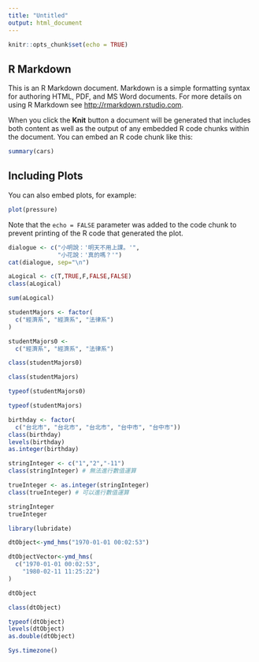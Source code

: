 ```yaml
---
title: "Untitled"
output: html_document
---
```


```r
knitr::opts_chunk$set(echo = TRUE)
```

## R Markdown

This is an R Markdown document. Markdown is a simple formatting syntax for authoring HTML, PDF, and MS Word documents. For more details on using R Markdown see <http://rmarkdown.rstudio.com>.

When you click the **Knit** button a document will be generated that includes both content as well as the output of any embedded R code chunks within the document. You can embed an R code chunk like this:

```r
summary(cars)
```

## Including Plots

You can also embed plots, for example:

```r
plot(pressure)
```

Note that the `echo = FALSE` parameter was added to the code chunk to prevent printing of the R code that generated the plot.

```r
dialogue <- c("小明說：'明天不用上課。'",
              "小花說：'真的嗎？'")
cat(dialogue, sep="\n")
```

```r
aLogical <- c(T,TRUE,F,FALSE,FALSE)
class(aLogical)
```
```r
sum(aLogical)
```
```r
studentMajors <- factor(
  c("經濟系", "經濟系", "法律系")
) 
```
```r
studentMajors0 <- 
  c("經濟系", "經濟系", "法律系")
```
```r
class(studentMajors0)
```
```r
class(studentMajors)
```
```r
typeof(studentMajors0)
```
```r
typeof(studentMajors)
```
```r
birthday <- factor(
  c("台北市", "台北市", "台北市", "台中市", "台中市"))
class(birthday)
levels(birthday)
as.integer(birthday)
```
```r
stringInteger <- c("1","2","-11")
class(stringInteger) # 無法進行數值運算
```
```r
trueInteger <- as.integer(stringInteger)
class(trueInteger) # 可以進行數值運算
```
```r
stringInteger
trueInteger
```
```r
library(lubridate)
```

```r
dtObject<-ymd_hms("1970-01-01 00:02:53")
```

```r
dtObjectVector<-ymd_hms(
  c("1970-01-01 00:02:53",
    "1980-02-11 11:25:22")
)
```

```r
dtObject
```
```r
class(dtObject)
```

```r
typeof(dtObject)
levels(dtObject)
as.double(dtObject)
```
```r
Sys.timezone()
```

















